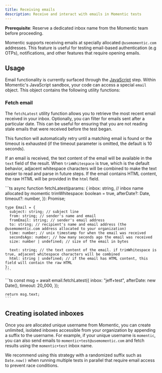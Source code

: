 ```yaml
---
title: Receiving emails
description: Receive and interact with emails in Momentic tests
---
```


<Info>

**Prerequisite**: Reserve a dedicated inbox name from the Momentic team before proceeding.
</Info>

Momentic supports receiving emails at specially allocated `@usemomentic.com` addresses. This feature is useful for testing email-based authentication (e.g OTPs), notifications, and other features that require opening emails.

## Usage

Email functionality is currently surfaced through the [JavaScript](/steps/javascript) step. Within Momentic's JavaScript sandbox, your code can access a special `email` object. This object contains the following utility functions:

### Fetch email

The `fetchLatest` utility function allows you to retrieve the most recent email received in your inbox. Optionally, you can filter for emails sent after a particular date. This can be useful for ensuring that you are not reading stale emails that were received before the test began.

This function will automatically retry until a matching email is found or the timeout is exhausted (if the timeout parameter is omitted, the default is 10 seconds).

If an email is received, the text content of the email will be available in the `text` field of the result. When `trimWhitespace` is true, which is the default behavior, adjacent whitespace characters will be combined to make the text easier to read and parse in future steps. If the email contains HTML content, the raw HTML will be provided in the `html` field.

<Tabs>
  <Tab title="Function Signature">
    ```ts
    async function fetchLatest(params: {
      inbox: string, // inbox name allocated by momentic
      trimWhitespace: boolean = true,
      afterDate?: Date,
      timeout?: number,
    }): Promise<Email>;

    type Email = {
      subject: string; // subject line
      from: string; // sender's name and email
      fromEmail: string; // sender's email address
      to: string; // recipient's name and email address (the @usemomentic.com address allocated to your organization)
      time: number; // unix timestamp for when the email was received
      secondsAgo: number; // how many seconds ago the email was received
      size: number | undefined; // size of the email in bytes

      text: string; // the text content of the email. if trimWhitespace is true, adjacent whitespace characters will be combined
      html: string | undefined; // if the email has HTML content, this field will contain the raw HTML
    };
    ```
  </Tab>
  <Tab title="Example">
    ```ts
    const msg = await email.fetchLatest({
      inbox: "jeff+test",
      afterDate: new Date(),
      timeout: 20_000,
    });

    return msg.text;
    ```
  </Tab>
</Tabs>

## Creating isolated inboxes

Once you are allocated unique username from Momentic, you can create unlimited, isolated inboxes accessible from your organization by appending a suffix to the username. For example, if your unique username is `momentic`, you can also send emails to `momentic+test@usemomentic.com` and fetch results using the `momentic+test` inbox name.

We recommend using this strategy with a randomized suffix such as `Date.now()` when running multiple tests in parallel that require email access to prevent race conditions.